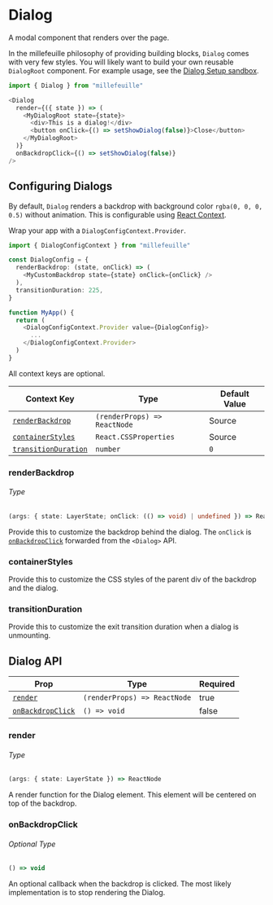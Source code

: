 
# Dialog

<p className="intro">A modal component that renders over the page.</p>
<DialogExample />

In the millefeuille philosophy of providing building blocks, `Dialog` comes with
very few styles. You will likely want to build your own reusable `DialogRoot`
component. For example usage, see the [Dialog Setup sandbox](/examples/dialog-setup).

<!-- prettier-ignore -->
```typescript
import { Dialog } from "millefeuille"

<Dialog
  render={({ state }) => (
    <MyDialogRoot state={state}>
      <div>This is a dialog!</div>
      <button onClick={() => setShowDialog(false)}>Close</button>
    </MyDialogRoot>
  )}
  onBackdropClick={() => setShowDialog(false)}
/>
```

## Configuring Dialogs

By default, `Dialog` renders a backdrop with background color `rgba(0, 0, 0, 0.5)`
without animation. This is configurable using [React Context](https://reactjs.org/docs/context.html).

Wrap your app with a `DialogConfigContext.Provider`.

```typescript
import { DialogConfigContext } from "millefeuille"

const DialogConfig = {
  renderBackdrop: (state, onClick) => (
    <MyCustomBackdrop state={state} onClick={onClick} />
  ),
  transitionDuration: 225,
}

function MyApp() {
  return (
    <DialogConfigContext.Provider value={DialogConfig}>
      ...
    </DialogConfigContext.Provider>
  )
}
```

All context keys are optional.

| Context Key                                 | Type                         | Default Value |
| ------------------------------------------- | ---------------------------- | ------------- |
| [`renderBackdrop`](#renderbackdrop)         | `(renderProps) => ReactNode` | Source        |
| [`containerStyles`](#containerstyles)       | `React.CSSProperties`        | Source        |
| [`transitionDuration`](#transitionduration) | `number`                     | `0`           |

### renderBackdrop

###### Type

<!-- prettier-ignore -->
```typescript
(args: { state: LayerState; onClick: (() => void) | undefined }) => ReactNode
```

Provide this to customize the backdrop behind the dialog. The `onClick` is
[`onBackdropClick`](#onbackdropclick) forwarded from the `<Dialog>` API.

### containerStyles

Provide this to customize the CSS styles of the parent div of the backdrop and
the dialog.

### transitionDuration

Provide this to customize the exit transition duration when a dialog is
unmounting.

## Dialog API

| Prop                                  | Type                         | Required |
| ------------------------------------- | ---------------------------- | -------- |
| [`render`](#render)                   | `(renderProps) => ReactNode` | true     |
| [`onBackdropClick`](#onbackdropclick) | `() => void`                 | false    |

### render

###### Type

<!-- prettier-ignore -->
```typescript
(args: { state: LayerState }) => ReactNode
```

A render function for the Dialog element. This element will be centered on top
of the backdrop.

### onBackdropClick

###### Optional Type

<!-- prettier-ignore -->
```typescript
() => void
```

An optional callback when the backdrop is clicked. The most likely
implementation is to stop rendering the Dialog.
